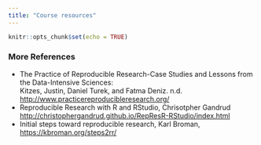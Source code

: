 ```yaml
---
title: "Course resources"
---
```


```r
knitr::opts_chunk$set(echo = TRUE)
```

### More References

- The Practice of Reproducible Research-Case Studies and Lessons from the Data-Intensive Sciences:\
    Kitzes, Justin, Daniel Turek, and Fatma Deniz. n.d. <http://www.practicereproducibleresearch.org/>
- Reproducible Research with R and RStudio, Chrisotpher Gandrud <http://christophergandrud.github.io/RepResR-RStudio/index.html>
- Initial steps toward reproducible research, Karl Broman, <https://kbroman.org/steps2rr/>
